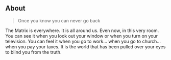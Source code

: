 ## About

> Once you know you can never go back
> 
The Matrix is everywhere. It is all around us. Even now, in this very room. You can see it when you look out your window or when you turn on your television. You can feel it when you go to work... when you go to church... when you pay your taxes. It is the world that has been pulled over your eyes to blind you from the truth.
